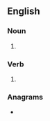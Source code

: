 ==English==

===Noun===
{{head|en|noun plural form}}

# {{plural of|rebrand|lang=en}}

===Verb===
{{head|en|verb form}}

# {{en-third-person singular of|rebrand}}

===Anagrams===
* {{anagrams|en|a=abdenrrs|Branders|bernards|branders}}